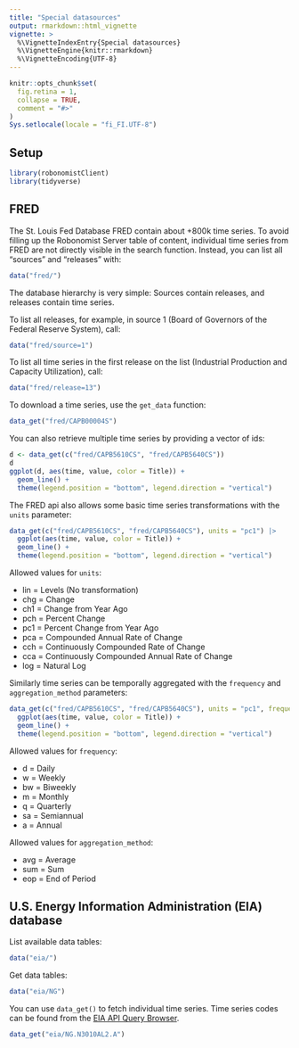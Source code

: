 ```yaml
---
title: "Special datasources"
output: rmarkdown::html_vignette
vignette: >
  %\VignetteIndexEntry{Special datasources}
  %\VignetteEngine{knitr::rmarkdown}
  %\VignetteEncoding{UTF-8}
---
```


```r
knitr::opts_chunk$set(
  fig.retina = 1,
  collapse = TRUE,
  comment = "#>"
)
Sys.setlocale(locale = "fi_FI.UTF-8")
```

## Setup

```r
library(robonomistClient)
library(tidyverse)
```

## FRED

The St. Louis Fed Database FRED contain about +800k time series. To avoid filling up the Robonomist Server table of content, individual time series from FRED are not directly visible in the search function. Instead, you can list all "sources" and "releases" with:

```r
data("fred/")
```

The database hierarchy is very simple: Sources contain releases, and releases contain time series. 

To list all releases, for example, in source 1 (Board of Governors of the Federal Reserve System), call:

```r
data("fred/source=1")
```

To list all time series in the first release on the list (Industrial Production and Capacity Utilization), call:

```r
data("fred/release=13")
```

To download a time series, use the `get_data` function:

```r
data_get("fred/CAPB00004S")
```
You can also retrieve multiple time series by providing a vector of ids:

```r
d <- data_get(c("fred/CAPB5610CS", "fred/CAPB5640CS"))
d
ggplot(d, aes(time, value, color = Title)) +
  geom_line() +
  theme(legend.position = "bottom", legend.direction = "vertical")
```

The FRED api also allows some basic time series transformations with the `units` parameter:

```r
data_get(c("fred/CAPB5610CS", "fred/CAPB5640CS"), units = "pc1") |>
  ggplot(aes(time, value, color = Title)) +
  geom_line() +
  theme(legend.position = "bottom", legend.direction = "vertical")
```

Allowed values for `units`:

* lin = Levels (No transformation)
* chg = Change
* ch1 = Change from Year Ago
* pch = Percent Change
* pc1 = Percent Change from Year Ago
* pca = Compounded Annual Rate of Change
* cch = Continuously Compounded Rate of Change
* cca = Continuously Compounded Annual Rate of Change
* log = Natural Log

Similarly time series can be temporally aggregated with the `frequency` and `aggregation_method` parameters:

```r
data_get(c("fred/CAPB5610CS", "fred/CAPB5640CS"), units = "pc1", frequency = "a", aggregation_method = "sum") |>
  ggplot(aes(time, value, color = Title)) +
  geom_line() +
  theme(legend.position = "bottom", legend.direction = "vertical")
```

Allowed values for `frequency`:

* d = Daily
* w = Weekly
* bw = Biweekly
* m = Monthly
* q = Quarterly
* sa = Semiannual
* a = Annual

Allowed values for `aggregation_method`:

* avg = Average
* sum = Sum
* eop = End of Period

## U.S. Energy Information Administration (EIA) database

List available data tables:

```r
data("eia/")
```

Get data tables:

```r
data("eia/NG")
```

You can use `data_get()` to fetch individual time series. Time series codes can be found from the [EIA API Query Browser](https://www.eia.gov/opendata/qb.php).

```r
data_get("eia/NG.N3010AL2.A")
```



